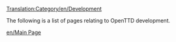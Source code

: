 [[Translation:Category/en/Development]]

The following is a list of pages relating to OpenTTD development.

{{en/Catmore}}

[[en/Main Page]]